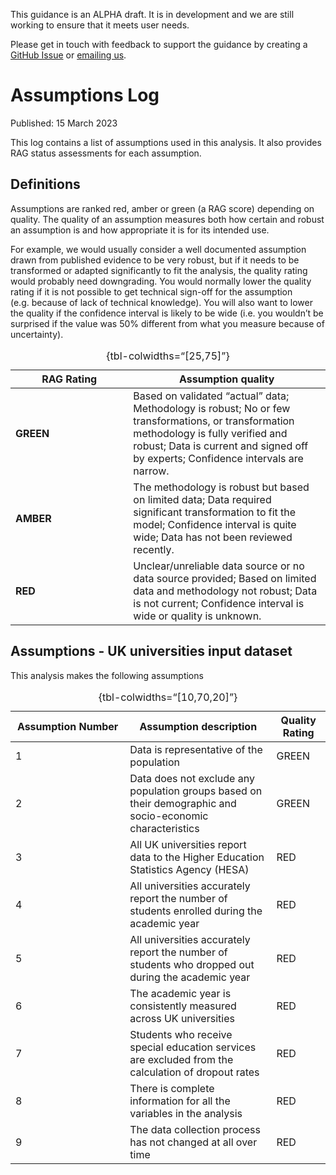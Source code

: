 ::: {.callout-note collapse="false"}
This guidance is an ALPHA draft. It is in development and we are still working to ensure that it meets user needs.

Please get in touch with feedback to support the guidance by creating a [GitHub Issue](https://github.com/best-practice-and-impact/analysis_project_documentation) or [emailing us](mailto:ASAP@ons.gov.uk).
:::

# Assumptions Log

Published: 15 March 2023

This log contains a list of assumptions used in this analysis. It also provides RAG status assessments for each assumption.

## Definitions

Assumptions are ranked red, amber or green (a RAG score) depending on quality. The quality of an assumption measures both how certain and robust an assumption is and how appropriate it is for its intended use. 

For example, we would usually consider a well documented assumption drawn from published evidence to be very robust, but if it needs to be transformed or adapted significantly to fit the analysis, the quality rating would probably need downgrading. You would normally lower the quality rating if it is not possible to get technical sign-off for the assumption (e.g. because of lack of technical knowledge). You will also want to lower the quality if the confidence interval is likely to be wide (i.e. you wouldn’t be surprised if the value was 50% different from what you measure because of uncertainty).

| **RAG Rating** | **Assumption quality** |
|------------|--------------------|
| **GREEN**      | Based on validated "actual" data; Methodology is robust; No or few transformations, or transformation methodology is fully verified and robust; Data is current and signed off by experts; Confidence intervals are narrow. |
| **AMBER**      | The methodology is robust but based on limited data; Data required significant transformation to fit the model; Confidence interval is quite wide; Data has not been reviewed recently. |
| **RED**        | Unclear/unreliable data source or no data source provided; Based on limited data and methodology not robust; Data is not current; Confidence interval is wide or quality is unknown. |

: {tbl-colwidths="[25,75]"}

## Assumptions - UK universities input dataset

This analysis makes the following assumptions

| **Assumption Number** | **Assumption description** | **Quality Rating** |
|-------------------|------------------------|---------|
| 1 | Data is representative of the population | GREEN |
| 2 | Data does not exclude any population groups based on their demographic and socio-economic characteristics | GREEN |
| 3 | All UK universities report data to the Higher Education Statistics Agency (HESA) | RED |
| 4 | All universities accurately report the number of students enrolled during the academic year | RED |
| 5 | All universities accurately report the number of students who dropped out during the academic year | RED |
| 6 | The academic year is consistently measured across UK universities | RED |
| 7 | Students who receive special education services are excluded from the calculation of dropout rates | RED |
| 8 | There is complete information for all the variables in the analysis | RED |
| 9 | The data collection process has not changed at all over time | RED |

: {tbl-colwidths="[10,70,20]"}
